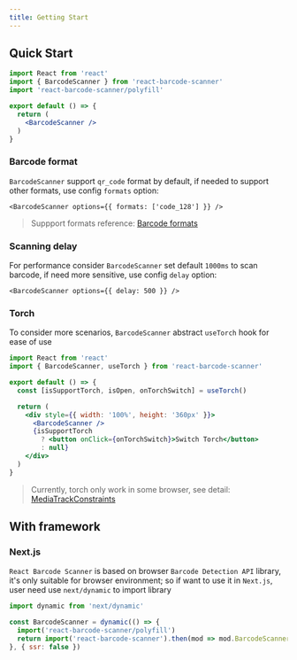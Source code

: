 ```yaml
---
title: Getting Start
---
```


## Quick Start

```jsx
import React from 'react'
import { BarcodeScanner } from 'react-barcode-scanner'
import 'react-barcode-scanner/polyfill'

export default () => {
  return (
    <BarcodeScanner />
  )
}
```

### Barcode format
`BarcodeScanner` support `qr_code` format by default, if needed to support other formats, use config `formats` option:

```tsx
<BarcodeScanner options={{ formats: ['code_128'] }} /> 
```

> Suppport formats reference: [Barcode formats](https://developer.mozilla.org/en-US/docs/Web/API/Barcode_Detection_API#supported_barcode_formats)

### Scanning delay
For performance consider `BarcodeScanner` set default `1000ms` to scan barcode, if need more sensitive, use config `delay` option:

```tsx
<BarcodeScanner options={{ delay: 500 }} />
```

### Torch
To consider more scenarios, `BarcodeScanner` abstract `useTorch` hook for ease of use

```jsx
import React from 'react'
import { BarcodeScanner, useTorch } from 'react-barcode-scanner'

export default () => {
  const [isSupportTorch, isOpen, onTorchSwitch] = useTorch()

  return (
    <div style={{ width: '100%', height: '360px' }}>
      <BarcodeScanner />
      {isSupportTorch
        ? <button onClick={onTorchSwitch}>Switch Torch</button>
        : null}
    </div>
  )
}
```

> Currently, torch only work in some browser, see detail: [MediaTrackConstraints](https://developer.mozilla.org/en-US/docs/Web/API/MediaTrackConstraints#torch)

## With framework

### Next.js

`React Barcode Scanner` is based on browser `Barcode Detection API` library, it's only suitable for browser environment; so if want to use it in `Next.js`, user need use `next/dynamic` to import library

```jsx
import dynamic from 'next/dynamic'

const BarcodeScanner = dynamic(() => {
  import('react-barcode-scanner/polyfill')
  return import('react-barcode-scanner').then(mod => mod.BarcodeScanner)
}, { ssr: false })
```
